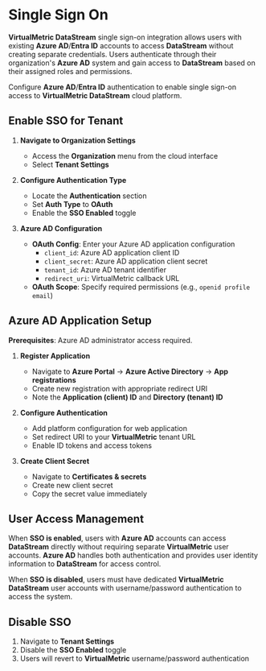 # Single Sign On

**VirtualMetric DataStream** single sign-on integration allows users with existing **Azure AD**/**Entra ID** accounts to access **DataStream** without creating separate credentials. Users authenticate through their organization's **Azure AD** system and gain access to **DataStream** based on their assigned roles and permissions.

Configure **Azure AD**/**Entra ID** authentication to enable single sign-on access to **VirtualMetric DataStream** cloud platform.

## Enable SSO for Tenant

1. **Navigate to Organization Settings**
   - Access the **Organization** menu from the cloud interface
   - Select **Tenant Settings**

2. **Configure Authentication Type**
   - Locate the **Authentication** section
   - Set **Auth Type** to **OAuth**
   - Enable the **SSO Enabled** toggle

3. **Azure AD Configuration**
   - **OAuth Config**: Enter your Azure AD application configuration
     - `client_id`: Azure AD application client ID
     - `client_secret`: Azure AD application client secret
     - `tenant_id`: Azure AD tenant identifier
     - `redirect_uri`: VirtualMetric callback URL
   - **OAuth Scope**: Specify required permissions (e.g., `openid profile email`)

## Azure AD Application Setup

**Prerequisites**: Azure AD administrator access required.

1. **Register Application**
   - Navigate to **Azure Portal** → **Azure Active Directory** → **App registrations**
   - Create new registration with appropriate redirect URI
   - Note the **Application (client) ID** and **Directory (tenant) ID**

2. **Configure Authentication**
   - Add platform configuration for web application
   - Set redirect URI to your **VirtualMetric** tenant URL
   - Enable ID tokens and access tokens

3. **Create Client Secret**
   - Navigate to **Certificates & secrets**
   - Create new client secret
   - Copy the secret value immediately

## User Access Management

When **SSO is enabled**, users with **Azure AD** accounts can access **DataStream** directly without requiring separate **VirtualMetric** user accounts. **Azure AD** handles both authentication and provides user identity information to **DataStream** for access control.

When **SSO is disabled**, users must have dedicated **VirtualMetric DataStream** user accounts with username/password authentication to access the system.

## Disable SSO

1. Navigate to **Tenant Settings**
2. Disable the **SSO Enabled** toggle
3. Users will revert to **VirtualMetric** username/password authentication
